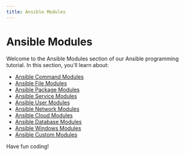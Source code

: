 ```yaml
---
title: Ansible Modules
---
```


# Ansible Modules

Welcome to the Ansible Modules section of our Ansible programming tutorial. In this section, you'll learn about:

- [Ansible Command Modules](./0-ansible-command-modules.mdx)
- [Ansible File Modules](./1-ansible-file-modules.mdx)
- [Ansible Package Modules](./2-ansible-package-modules.mdx)
- [Ansible Service Modules](./3-ansible-service-modules.mdx)
- [Ansible User Modules](./4-ansible-user-modules.mdx)
- [Ansible Network Modules](./5-ansible-network-modules.mdx)
- [Ansible Cloud Modules](./6-ansible-cloud-modules.mdx)
- [Ansible Database Modules](./7-ansible-database-modules.mdx)
- [Ansible Windows Modules](./8-ansible-windows-modules.mdx)
- [Ansible Custom Modules](./9-ansible-custom-modules.mdx)

Have fun coding!